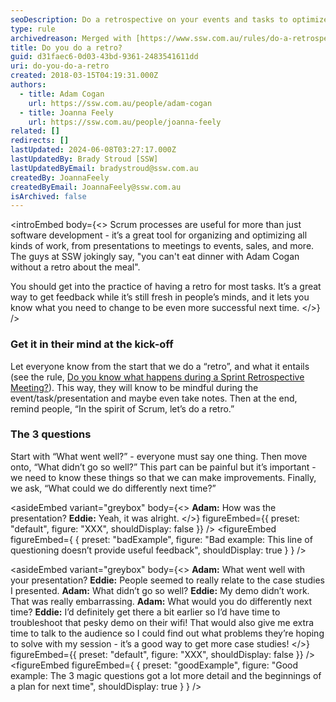 ```yaml
---
seoDescription: Do a retrospective on your events and tasks to optimize future success with fresh feedback and improved processes.
type: rule
archivedreason: Merged with [https://www.ssw.com.au/rules/do-a-retrospective](/rules/do-a-retrospective)
title: Do you do a retro?
guid: d31faec6-0d03-43bd-9361-2483541611dd
uri: do-you-do-a-retro
created: 2018-03-15T04:19:31.000Z
authors:
  - title: Adam Cogan
    url: https://ssw.com.au/people/adam-cogan
  - title: Joanna Feely
    url: https://ssw.com.au/people/joanna-feely
related: []
redirects: []
lastUpdated: 2024-06-08T03:27:17.000Z
lastUpdatedBy: Brady Stroud [SSW]
lastUpdatedByEmail: bradystroud@ssw.com.au
createdBy: JoannaFeely
createdByEmail: JoannaFeely@ssw.com.au
isArchived: false
---
```


<introEmbed
  body={<>
Scrum processes are useful for more than just software development - it’s a great tool for organizing and optimizing all kinds of work, from presentations to meetings to events, sales, and more. The guys at SSW jokingly say, "you can't eat dinner with Adam Cogan without a retro about the meal".

You should get into the practice of having a retro for most tasks. It’s a great way to get feedback while it’s still fresh in people’s minds, and it lets you know what you need to change to be even more successful next time.
  </>}
/>
### Get it in their mind at the kick-off

Let everyone know from the start that we do a “retro”, and what it entails (see the rule, [Do you know what happens during a Sprint Retrospective Meeting?](/do-you-know-what-happens-at-a-sprint-retrospective-meeting)). This way, they will know to be mindful during the event/task/presentation and maybe even take notes.
Then at the end, remind people, “In the spirit of Scrum, let’s do a retro.”

### The 3 questions

Start with “What went well?” - everyone must say one thing.
Then move onto, “What didn’t go so well?” This part can be painful but it’s important - we need to know these things so that we can make improvements.
Finally, we ask, “What could we do differently next time?”


<asideEmbed
  variant="greybox"
  body={<>
    **Adam:** How was the presentation?
**Eddie:** Yeah, it was alright.
  </>}
  figureEmbed={{
    preset: "default",
    figure: "XXX",
    shouldDisplay: false
  }}
/>
<figureEmbed figureEmbed={ {
  preset: "badExample",
  figure: "Bad example: This line of questioning doesn’t provide useful feedback",
  shouldDisplay: true
} } />



<asideEmbed
  variant="greybox"
  body={<>
    **Adam:** What went well with your presentation?
**Eddie:** People seemed to really relate to the case studies I presented.
**Adam:** What didn’t go so well?
**Eddie:** My demo didn’t work. That was really embarrassing.
**Adam:** What would you do differently next time?
**Eddie:** I’d definitely get there a bit earlier so I’d have time to troubleshoot that pesky demo on their wifi! That would also give me extra time to talk to the audience so I could find out what problems they’re hoping to solve with my session - it’s a good way to get more case studies!
  </>}
  figureEmbed={{
    preset: "default",
    figure: "XXX",
    shouldDisplay: false
  }}
/>
<figureEmbed figureEmbed={ {
  preset: "goodExample",
  figure: "Good example: The 3 magic questions got a lot more detail and the beginnings of a plan for next time",
  shouldDisplay: true
} } />
